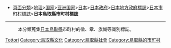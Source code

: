 *[[:Category:頁面分類|頁面分類]]>[[:Category:地理|地理]]>[[:Category:国家|国家]]>[[:Category:亚洲国家|亚洲国家]]>[[:Category:日本|日本]]>[[:Category:日本政府|日本政府]]>[[:Category:日本地方政府標誌|日本地方政府標誌]]>[[:Category:日本市町村標誌|日本市町村標誌]]>'''日本鳥取縣市町村標誌'''
----
:本分類蒐集[[日本|日本]][[鳥取縣|鳥取縣]]市町村的徽、章、旗幟等識別標誌。

[[Category:日本市町村標誌|Tottori]]
[[Category:鳥取縣文化|Category:鳥取縣文化]]
[[Category:鳥取縣社會|Category:鳥取縣社會]]
[[Category:鳥取縣的市町村|Category:鳥取縣的市町村]]